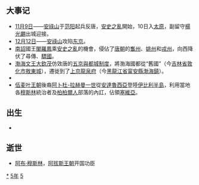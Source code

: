 {{yearTOC|755|唐'''[[天寶_(唐玄宗)|天寶]]十四載'''；南诏'''[[赞普钟|赞普钟]]四年'''；日本'''[[天平胜宝|天平胜宝]]七年'''；渤海国'''[[大興_(大欽茂)|大興]]十八年'''}}

== 大事记 ==
*[[11月9日|11月9日]]——[[安祿山|安祿山]]于[[范阳|范阳]]起兵反唐，[[安史之亂|安史之亂]]開始，10日入[[太原|太原]]，副留守[[楊光翽|楊光翽]]出城迎接。
*[[12月12日|12月12日]]——[[安祿山|安祿山]]攻陷[[洛阳|东京]]。
*[[南詔|南詔]]國王[[閣羅鳳|閣羅鳳]]乘[[安史之亂|安史之亂]]的機會，侵佔了[[唐朝|唐朝]]的[[雟州|雟州]]、[[姚州|姚州]]和[[戎州|戎州]]，向西降伏了尋傳、[[驃國|驃國]]。
*[[渤海文王|渤海文王]][[大欽茂|大欽茂]]仿效唐的[[五京制|五京與都城制度]]，將渤海國都從“舊國”（今[[吉林省|吉林省]][[敦化市|敦化市]][[敖東城|敖東城]]），遷徙到了[[龍泉府|上京龍泉府]]（今[[黑龍江省|黑龍江省]][[甯安市|甯安縣]][[渤海鎮_(甯安市)|渤海鎮]]）。
*{{fact|保加利亚首领[[泰莱茨|泰莱茨]]（Телец）入侵拜占廷，遭拜占廷皇帝[[君士坦丁五世|君士坦丁五世]]（718年－775年，57岁）击退。}}
*[[伍麦叶王朝|伍麦叶王朝]]後裔[[阿卜杜-拉赫曼一世|阿卜杜-拉赫曼一世]]從[[安達魯西亞|安達魯西亞]]登陸[[伊比利半島|伊比利半島]]，利用當地各[[穆斯林|穆斯林]]統治者及[[柏柏爾人|柏柏爾人]]部落的內訌，佔領[[塞維亞|塞維亞]]。

== 出生 ==
*

== 逝世 ==
{{Wikisource year mention}}
*[[阿布·穆斯林|阿布·穆斯林]]，[[阿拔斯王朝|阿拔斯王朝]]开国功臣

[[Category:755年|*]]
[[Category:750年代|5年]]
[[Category:8世纪各年|5]]